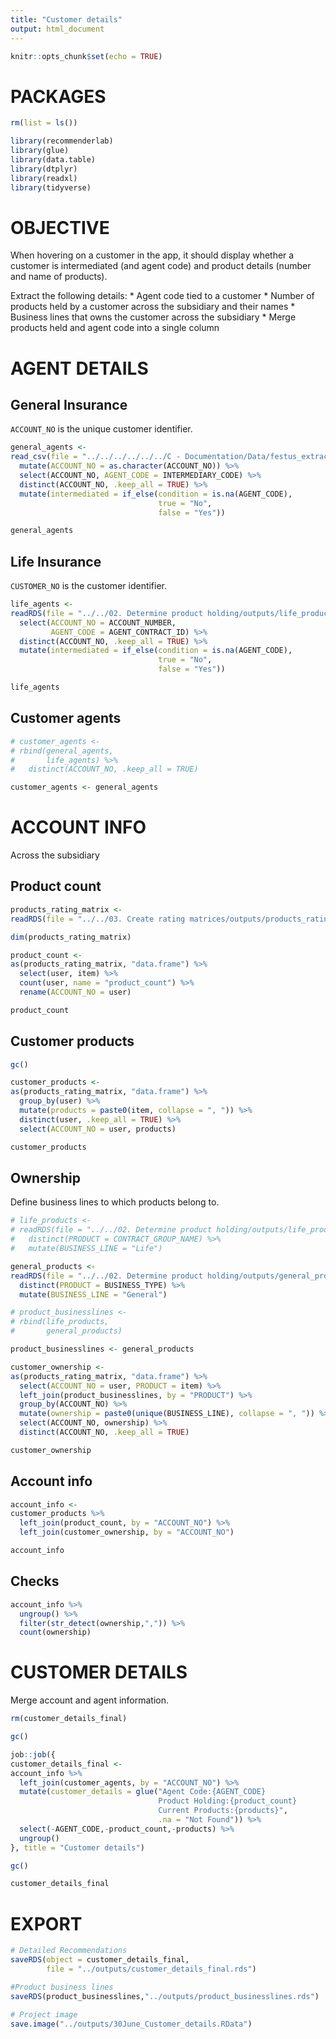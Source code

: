 ```yaml
---
title: "Customer details"
output: html_document
---
```


```r
knitr::opts_chunk$set(echo = TRUE)
```

# PACKAGES

```r
rm(list = ls())

library(recommenderlab)
library(glue)
library(data.table)
library(dtplyr)
library(readxl)
library(tidyverse)
```

# OBJECTIVE

When hovering on a customer in the app, it should display whether a customer is intermediated (and agent code) and product details (number and name of products).

Extract the following details:
* Agent code tied to a customer
* Number of products held by a customer across the subsidiary and their names
* Business lines that owns the customer across the subsidiary
* Merge products held and agent code into a single column

# AGENT DETAILS

## General Insurance

`ACCOUNT_NO` is the unique customer identifier.

```r
general_agents <-
read_csv(file = "../../../../../../C - Documentation/Data/festus_extraction/NG/general/Policy_Header_Non_Life_GI.csv") %>%
  mutate(ACCOUNT_NO = as.character(ACCOUNT_NO)) %>% 
  select(ACCOUNT_NO, AGENT_CODE = INTERMEDIARY_CODE) %>% 
  distinct(ACCOUNT_NO, .keep_all = TRUE) %>% 
  mutate(intermediated = if_else(condition = is.na(AGENT_CODE),
                                 true = "No",
                                 false = "Yes"))

general_agents
```

## Life Insurance

`CUSTOMER_NO` is the customer identifier.

```r
life_agents <-
readRDS(file = "../../02. Determine product holding/outputs/life_products.rds") %>% 
  select(ACCOUNT_NO = ACCOUNT_NUMBER,
         AGENT_CODE = AGENT_CONTRACT_ID) %>% 
  distinct(ACCOUNT_NO, .keep_all = TRUE) %>% 
  mutate(intermediated = if_else(condition = is.na(AGENT_CODE), 
                                 true = "No",
                                 false = "Yes"))

life_agents
```

## Customer agents

```r
# customer_agents <-
# rbind(general_agents, 
#       life_agents) %>% 
#   distinct(ACCOUNT_NO, .keep_all = TRUE)

customer_agents <- general_agents
```


# ACCOUNT INFO

Across the subsidiary

## Product count

```r
products_rating_matrix <-
readRDS(file = "../../03. Create rating matrices/outputs/products_rating_matrix.rds")

dim(products_rating_matrix)
```


```r
product_count <-
as(products_rating_matrix, "data.frame") %>% 
  select(user, item) %>% 
  count(user, name = "product_count") %>% 
  rename(ACCOUNT_NO = user)

product_count
```


## Customer products

```r
gc()

customer_products <-
as(products_rating_matrix, "data.frame") %>% 
  group_by(user) %>% 
  mutate(products = paste0(item, collapse = ", ")) %>% 
  distinct(user, .keep_all = TRUE) %>% 
  select(ACCOUNT_NO = user, products)

customer_products
```

## Ownership

Define business lines to which products belong to.

```r
# life_products <-
# readRDS(file = "../../02. Determine product holding/outputs/life_product_holding.rds") %>% 
#   distinct(PRODUCT = CONTRACT_GROUP_NAME) %>% 
#   mutate(BUSINESS_LINE = "Life")

general_products <-
readRDS(file = "../../02. Determine product holding/outputs/general_product_holding.rds") %>% 
  distinct(PRODUCT = BUSINESS_TYPE) %>% 
  mutate(BUSINESS_LINE = "General")
```


```r
# product_businesslines <-
# rbind(life_products,
#       general_products)

product_businesslines <- general_products
```


```r
customer_ownership <-
as(products_rating_matrix, "data.frame") %>% 
  select(ACCOUNT_NO = user, PRODUCT = item) %>% 
  left_join(product_businesslines, by = "PRODUCT") %>% 
  group_by(ACCOUNT_NO) %>% 
  mutate(ownership = paste0(unique(BUSINESS_LINE), collapse = ", ")) %>% 
  select(ACCOUNT_NO, ownership) %>% 
  distinct(ACCOUNT_NO, .keep_all = TRUE)

customer_ownership
```

## Account info

```r
account_info <-
customer_products %>% 
  left_join(product_count, by = "ACCOUNT_NO") %>% 
  left_join(customer_ownership, by = "ACCOUNT_NO")

account_info
```

## Checks

```r
account_info %>% 
  ungroup() %>% 
  filter(str_detect(ownership,",")) %>% 
  count(ownership)
```

# CUSTOMER DETAILS

Merge account and agent information.

```r
rm(customer_details_final)

gc()

job::job({
customer_details_final <-
account_info %>% 
  left_join(customer_agents, by = "ACCOUNT_NO") %>% 
  mutate(customer_details = glue("Agent Code:{AGENT_CODE}
                                 Product Holding:{product_count}
                                 Current Products:{products}", 
                                 .na = "Not Found")) %>% 
  select(-AGENT_CODE,-product_count,-products) %>% 
  ungroup()
}, title = "Customer details")

gc()
```


```r
customer_details_final
```


# EXPORT

```r
# Detailed Recommendations
saveRDS(object = customer_details_final, 
        file = "../outputs/customer_details_final.rds")

#Product business lines
saveRDS(product_businesslines,"../outputs/product_businesslines.rds")

# Project image
save.image("../outputs/30June_Customer_details.RData")
```




